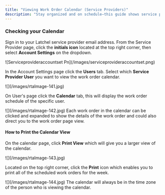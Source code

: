 ```yaml
---
title: "Viewing Work Order Calendar (Service Providers)"
description: "Stay organized and on schedule—this guide shows service providers how to access and use the calendar view to see all upcoming work orders at a glance."
---
```


### **Checking your Calendar**

Sign in to your Latchel service provider email address. From the Service Provider page, click the **initials icon** located at the top right corner, then select **Account Settings** on the dropdown.

<Frame>
  ![Serviceprovideraccountset Pn](/images/serviceprovideraccountset.png)
</Frame>

In the Account Settings page click the **Users** tab. Select which **Service Provider User** you want to view the work order calendar.

<Frame>
  ![](/images/rtaImage-141.jpg)
</Frame>

On User's page click the **Calendar** tab, this will display the work order schedule of the specific user.

<Frame>
  ![](/images/rtaImage-142.jpg)
</Frame>

<Note>
  Each work order in the calendar can be clicked and expanded to show the details of the work order and could also direct you to the work order page view.
</Note>

#### **How to Print the Calendar View**

On the calendar page, click **Print View** which will give you a larger view of the calendar.

<Frame>
  ![](/images/rtaImage-143.jpg)
</Frame>

Located on the top right corner, click the **Print** icon which enables you to print all of the scheduled work orders for the week.

<Frame>
  ![](/images/rtaImage-144.jpg)
</Frame>

<Check>
  The calendar will always be in the time zone of the person who is viewing the calendar.
</Check>
